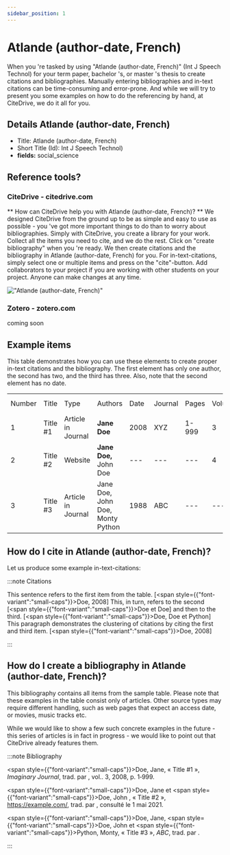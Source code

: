 ```yaml
---
sidebar_position: 1
---
```


# Atlande (author-date, French)

When you 're tasked by using "Atlande (author-date, French)" (Int J Speech Technol) for your term paper, bachelor 's, or master 's thesis to create citations and bibliographies.
Manually entering bibliographies and in-text citations can be time-consuming and error-prone. And while we will try to present you some examples on how to do the referencing by hand, at CiteDrive, we do it all for you.

## Details  Atlande (author-date, French)
* Title: Atlande (author-date, French)
* Short Title (Id): Int J Speech Technol)
* **fields:** social_science

## Reference tools?
### CiteDrive - citedrive.com
** How can CiteDrive help you with Atlande (author-date, French)? **
We designed CiteDrive from the ground up to be as simple and easy to use as possible - you 've got more important things to do than to worry about bibliographies. Simply with CiteDrive, you create a library for your work. Collect all the items you need to cite, and we do the rest. Click on "create bibliography" when you 're ready. We then create citations and the bibliography in Atlande (author-date, French) for you. For in-text-citations, simply select one or multiple items and press on the "cite"-button. Add collaborators to your project if you are working with other students on your project. Anyone can make changes at any time.


!["Atlande (author-date, French)"](images/atlande-authordate-french.svg "Choose Atlande (author-date, French) in the CiteDrive App")

### Zotero - zotero.com

coming soon

## Example items

This table demonstrates how you can use these elements to create proper in-text citations and the bibliography. The first element has only one author, the second has two, and the third has three. Also, note that the second element has no date.


<table>
  <tr>
   <td>Number
   </td>
   <td>Title
   </td>
   <td>Type
   </td>
   <td>Authors
   </td>
   <td>Date
   </td>
   <td>Journal
   </td>
   <td>Pages
   </td>
   <td>Volume
   </td>
   <td>Issue
   </td>
   <td>Access Date
   </td>
  </tr>
  <tr>
   <td>1
   </td>
   <td>Title #1
   </td>
   <td>Article in Journal
   </td>
   <td><strong>Jane Doe</strong>
   </td>
   <td>2008
   </td>
   <td>XYZ
   </td>
   <td>1-999
   </td>
   <td>3
   </td>
   <td>2
   </td>
   <td>--
   </td>
  </tr>
  <tr>
   <td>
2
   </td>
   <td>Title #2
   </td>
   <td>Website
   </td>
   <td><strong>Jane Doe, </strong>John Doe
   </td>
   <td>---
   </td>
   <td>---
   </td>
   <td>---
   </td>
   <td>4
   </td>
   <td>---
   </td>
   <td>2020-05-01
   </td>
  </tr>
  <tr>
   <td>3
   </td>
   <td>Title #3
   </td>
   <td>Article in Journal
   </td>
   <td>Jane Doe, John Doe, Monty Python
   </td>
   <td>1988
   </td>
   <td>ABC
   </td>
   <td>---
   </td>
   <td>---
   </td>
   <td>16
   </td>
   <td>---
   </td>
  </tr>
</table>



## How do I cite in  Atlande (author-date, French)?

Let us produce some example in-text-citations:

:::note Citations


This sentence refers to the first item from the table. [<span style={{"font-variant":"small-caps"}}>Doe</span>, 2008] This, in turn, refers to the second [<span style={{"font-variant":"small-caps"}}>Doe et Doe</span>]
and then to the third.  [<span style={{"font-variant":"small-caps"}}>Doe, Doe et Python</span>]
This paragraph demonstrates the clustering of citations by citing the first and third item. [<span style={{"font-variant":"small-caps"}}>Doe</span>, 2008]

:::

## How do I create a bibliography in Atlande (author-date, French)?

This bibliography contains all items from the sample table. Please note that these examples in the table consist only of articles. Other source types may require different handling, such as web pages that expect an access date, or movies, music tracks etc.

While we would like to show a few such concrete examples in the future - this series of articles is in fact in progress - we would like to point out that CiteDrive already features them.

:::note Bibliography

<span style={{"font-variant":"small-caps"}}>Doe</span>,  Jane, « Title #1 », <i>Imaginary Journal</i>, trad. par , vol.. 3, 2008, p. 1‑999.

<span style={{"font-variant":"small-caps"}}>Doe</span>,  Jane et <span style={{"font-variant":"small-caps"}}>Doe</span>,  John , « Title #2 », https://example.com/, trad. par ,  consulté le  1 mai 2021.

<span style={{"font-variant":"small-caps"}}>Doe</span>,  Jane, <span style={{"font-variant":"small-caps"}}>Doe</span>,  John et <span style={{"font-variant":"small-caps"}}>Python</span>,  Monty, « Title #3 », <i>ABC</i>, trad. par .



:::


        